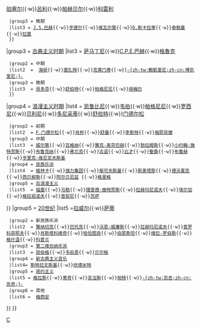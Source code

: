 <noinclude>{{NoteTA
|G1=Music
}}</noinclude>{{Navbox
|name  = 古典音乐作曲家
|title = [[古典音樂作曲家列表|主要古典音乐作曲家]]
|group1 = [[中世纪音乐|中世纪]]及[[文藝復興時期的音樂|文艺复兴]]
|list1  = {{Navbox subgroups
  |groupstyle = text-align:left;
  |group1 = 中世纪
  |list1  = [[赫德嘉·馮·賓根]]
  |group2 = 文艺复兴
  |list2  = [[乔瓦尼·皮耶路易吉·达·帕莱斯特里纳|帕莱斯特里纳]]
  }}
|group2 = [[巴洛克音樂|巴洛克时期]]
|list2  = {{Navbox subgroups
  |groupstyle = text-align:left;
  |group1 = 早期
  |list1  = [[克劳迪奥·蒙特威尔第|蒙特威尔第]]{{·w}}[[海因里希·许茨|许茨]]
  |group2 = 中期
  |list2  = [[亚历山德罗·斯卡拉蒂|A.斯卡拉蒂]]{{·w}}[[亨利·珀塞爾|珀塞尔]]{{·w}}[[让-巴普蒂斯特·吕利|呂利]]{{·w}}[[约翰·帕赫贝尔|帕赫贝尔]]{{·w}}[[阿尔坎杰罗·科雷利|科雷利]]
  |group3 = 晚期
  |list3 = [[约翰·塞巴斯蒂安·巴赫|J.S.巴赫]]{{·w}}[[格奥尔格·弗里德里希·亨德尔|亨德尔]]{{·w}}[[安东尼奥·维瓦尔第|维瓦尔第]]{{·w}}[[多梅尼科·斯卡拉蒂|D.斯卡拉蒂]]{{·w}}[[格奥尔格·菲利普·泰勒曼|泰勒曼]]{{·w}}[[让-菲利普·拉莫|拉莫]]
  }}
|group3 = [[古典主义音乐|古典主义时期]]
|list3  =  {{Navbox subgroups
  |group1 = 早期
  |groupstyle = text-align:left;
  |list1  = [[约瑟夫·海顿|海顿]]{{·w}}[[乔万尼·巴蒂斯塔·萨马丁尼|萨马丁尼]]{{·w}}[[卡尔·菲利普·埃马努埃尔·巴赫|C.P.E.巴赫]]{{·w}}[[克里斯托夫·维利巴尔德·格鲁克|格魯克]]
  |group2 = 中期
  |list2  =  [[约瑟夫·海顿|海顿]]{{·w}}[[沃尔夫冈·阿马德乌斯·莫扎特|莫扎特]]{{·w}}[[穆齐奥·克莱门蒂|克莱门蒂]]{{·w}}[[路易吉·博凯里尼|-{zh-tw:鮑凱里尼;zh-cn:博凯里尼;}-]]
  |group3 = 晚期
  |list3  = [[路德维希·范·贝多芬|貝多芬]]{{·w}}[[弗朗茨·舒伯特|舒伯特]]{{·w}}[[尼可罗·帕格尼尼|帕格尼尼]]{{·w}}[[约翰·尼波默克·胡梅尔|胡梅尔]]
  }}
|group4 = [[浪漫主義音樂|浪漫主义时期]]
|list4  = {{Navbox subgroups
  |groupstyle = text-align:left;
  |group1 = 早期
  |list1  = [[路德维希·范·贝多芬|贝多芬]]{{·w}}[[路易吉·凱魯比尼|凯鲁比尼]]{{·w}}[[卡尔·马利亚·冯·韦伯|韦伯]]{{·w}}[[尼科罗·帕格尼尼|帕格尼尼]]{{·w}}[[焦阿基诺·罗西尼|罗西尼]]{{·w}}[[温琴佐·贝利尼|贝利尼]]{{·w}}[[葛塔諾·多尼采蒂|多尼采蒂]]{{·w}}[[弗朗茨·舒伯特|舒伯特]]{{·w}}[[费利克斯·门德尔松·巴托尔迪|门德尔松]]
  |group2 = 前期
  |list2  = [[范妮·门德尔松|F.门德尔松]]{{·w}}[[弗雷德里克·肖邦|肖邦]]{{·w}}[[罗伯特·舒曼|舒曼]]{{·w}}[[李斯特·费伦茨|李斯特]]{{·w}}[[贾科莫·梅耶贝尔|梅耶貝爾]]
  |group3 = 中期
  |list3  = [[朱塞佩·威尔第|威尔第]]{{·w}}[[理查德·瓦格纳|瓦格纳]]{{·w}}[[雅克·奥芬巴赫]]{{·w}}[[约翰内斯·勃拉姆斯|勃拉姆斯]]{{·w}}[[小约翰·施特劳斯]]{{·w}}[[安东·布鲁克纳|布鲁克纳]]{{·w}}[[塞扎尔·弗兰克|弗兰克]]{{·w}}[[夏尔·古诺|古诺]]{{·w}}[[乔治·比才|比才]]{{·w}}[[卡米耶·聖桑|聖桑]]{{·w}}[[马克斯·布鲁赫|布鲁赫]]{{·w}}[[亨里克·维尼亚夫斯基]]
  |group4 = [[民族乐派]]
  |list4  = [[米哈伊尔·格林卡|格林卡]]{{·w}}[[强力集团]]{{·w}}[[彼得·柴可夫斯基|柴可夫斯基]]{{·w}}[[贝多伊齐·斯美塔那|斯美塔那]]{{·w}}[[安东宁·德沃夏克|德沃夏克]]{{·w}}[[让·西贝柳斯|西贝柳斯]]{{·w}}[[伊萨克·阿尔贝尼斯|阿尔贝尼兹]] {{·w}}[[爱德华·格里格|格里格]]
  |group5 = [[后浪漫主义音乐|后浪漫主义]]
  |list5  = [[加布里埃爾·佛瑞|福雷]]{{·w}}[[古斯塔夫·馬勒|马勒]]{{·w}}[[理查德·施特劳斯|理查德·施特劳斯]]{{·w}}[[谢尔盖·拉赫玛尼诺夫|拉赫玛尼诺夫]]{{·w}}[[爱德华·埃尔加|埃尔加]]{{·w}}[[亚历山大·格拉祖诺夫|格拉祖诺夫]]{{·w}}[[贾科莫·普契尼|普契尼]]{{·w}}[[約翰·菲利普·蘇沙|苏萨]]
}}
|group5 = [[二十世紀古典音樂|20世纪]]
|list5 ={{Navbox subgroups
  |group1 = [[印象乐派|印象主义音乐]]
  |groupstyle = text-align:left;
  |list1  = [[阿希尔-克洛德·德彪西|德彪西]]{{·w}}[[莫里斯·拉威爾|拉威尔]]{{·w}}[[埃里克·薩蒂|萨蒂]]
  |group2 = 新民族乐派
  |list2  = [[莱奥什·雅纳切克|雅纳切克]]{{·w}}[[巴托克·贝拉|巴托克]]{{·w}}[[雷夫·佛漢·威廉斯|沃恩-威廉斯]]{{·w}}[[谢尔盖·拉赫玛尼诺夫|拉赫玛尼诺夫]]{{·w}}[[谢尔盖·普罗科菲耶夫|普罗科菲耶夫]]{{·w}}[[德米特里·肖斯塔科维奇|肖斯塔科维奇]]{{·w}}[[阿拉姆·哈恰圖良|哈恰图良]]{{·w}}[[伦纳德·伯恩斯坦|伯恩斯坦]]{{·w}}[[海托爾·維拉-羅伯斯|维拉-罗伯斯]]{{·w}}[[乔治·格什温|格什温]]{{·w}}[[阿隆·科普兰|科普兰]]
  |group3 = [[第二维也纳乐派]]
  |list3  = [[阿诺德·勋伯格|勋伯格]]{{·w}}[[安东·韦伯恩|韦伯恩]]{{·w}}[[阿尔班·贝尔格|贝尔格]]
  |group4 = [[新古典主义音乐]]
  |list4= [[伊戈尔·斯特拉文斯基|斯特拉文斯基]]{{·w}}[[保羅·欣德米特|欣德米特]]
  |group5 = [[簡約音樂|简约主义]]
  |list5 = [[菲利普·格拉斯|格拉斯]]{{·w}}[[斯蒂夫·莱奇|莱奇]]{{·w}}[[约翰·库利奇·亚当斯|亚当斯]]{{·w}}[[阿福·佩爾特|帕特]]{{·w}}[[約翰·凱吉|-{zh-tw:凯吉;zh-cn:凯奇;}-]]
  |group6 = 其他
  |list6 =  [[奥利维埃·梅西安|梅西安]]
}}
}}<noinclude>
[[Category:作曲家模板| ]]
[[Category:作曲家|C]]
</noinclude>